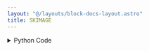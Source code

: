 ```yaml
---
layout: "@/layouts/block-docs-layout.astro"
title: SKIMAGE
---
```



<PythonDocsDisplay docstring={docstring} />
<AppDisplay app={app} blockName="SKIMAGE" client:visible />

<details>
<summary>Python Code</summary>
```python
from flojoy import flojoy, Image
from skimage import data
from typing import Literal


@flojoy(deps={"scikit-image": "0.21.0"})
def SKIMAGE(
    img_key: Literal[
        "astronaut",
        "binary_blobs",
        "brain",
        "brick",
        "camera",
        "cat",
        "cell",
        "cells3d",
        "checkerboard",
        "chelsea",
        "clock",
        "coffee",
        "coins",
        "colorwheel",
        "create_image_fetcher",
        "data_dir",
        "download_all",
        "eagle",
        "file_hash",
        "grass",
        "gravel",
        "horse",
        "hubble_deep_field",
        "human_mitosis",
        "image_fetcher",
        "immunohistochemistry",
        "kidney",
        "lbp_frontal_face_cascade_filename",
        "lfw_subset",
        "lily",
        "logo",
        "microaneurysms",
        "moon",
        "nickel_solidification",
        "page",
        "protein_transport",
        "retina",
        "rocket",
        "shepp_logan_phantom",
        "skin",
        "stereo_motorcycle",
        "text",
        "vortex",
    ] = "astronaut"
) -> Image:
    """The SKIMAGE node is designed to load example images from 'scikit-image'.

    Examples can be found here:
    https://scikit-image.org/docs/stable/auto_examples/index.html

    Parameters
    ----------
    img_key : str
        The name of the image to be loaded from scikit-image.

    Returns
    -------
    Image
        DataContainer containing the image loaded from scikit-image.
    """

    img_array = getattr(data, img_key)()

    if len(img_array.shape) == 2:
        red = green = blue = img_array
        alpha = None
    elif len(img_array.shape) == 3:
        # Color image
        if img_array.shape[2] == 3:
            red, green, blue = (
                img_array[:, :, 0],
                img_array[:, :, 1],
                img_array[:, :, 2],
            )
            alpha = None
        elif img_array.shape[2] == 4:
            red, green, blue, alpha = (
                img_array[:, :, 0],
                img_array[:, :, 1],
                img_array[:, :, 2],
                img_array[:, :, 3],
            )

    return Image(
        r=red,
        g=green,
        b=blue,
        a=alpha,
    )

```
[Find this Flojoy Block on GitHub](https://github.com/flojoy-ai/blocks/blob/main/blocks/GENERATORS/SAMPLE_IMAGES/SKIMAGE/SKIMAGE.py)
</details>


## Example

